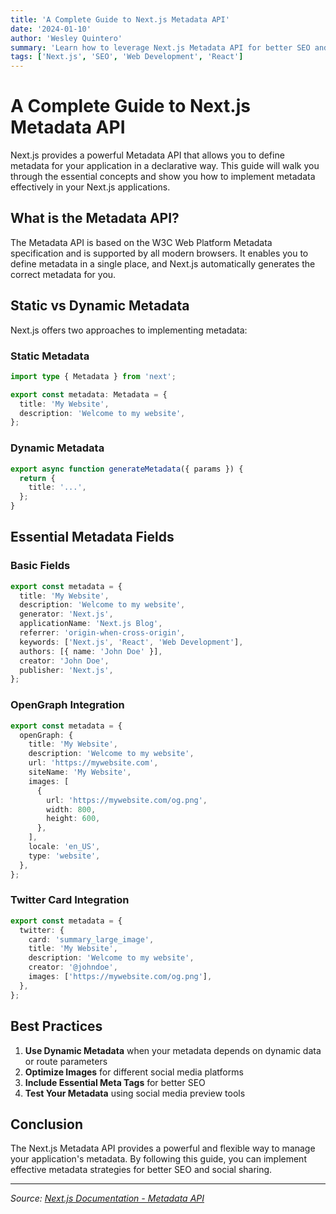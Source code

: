 ```yaml
---
title: 'A Complete Guide to Next.js Metadata API'
date: '2024-01-10'
author: 'Wesley Quintero'
summary: 'Learn how to leverage Next.js Metadata API for better SEO and social sharing with practical examples and best practices.'
tags: ['Next.js', 'SEO', 'Web Development', 'React']
---
```


# A Complete Guide to Next.js Metadata API

Next.js provides a powerful Metadata API that allows you to define metadata for your application in a declarative way. This guide will walk you through the essential concepts and show you how to implement metadata effectively in your Next.js applications.

## What is the Metadata API?

The Metadata API is based on the W3C Web Platform Metadata specification and is supported by all modern browsers. It enables you to define metadata in a single place, and Next.js automatically generates the correct metadata for you.

## Static vs Dynamic Metadata

Next.js offers two approaches to implementing metadata:

### Static Metadata

```typescript
import type { Metadata } from 'next';

export const metadata: Metadata = {
  title: 'My Website',
  description: 'Welcome to my website',
};
```

### Dynamic Metadata

```typescript
export async function generateMetadata({ params }) {
  return {
    title: '...',
  };
}
```

## Essential Metadata Fields

### Basic Fields

```typescript
export const metadata = {
  title: 'My Website',
  description: 'Welcome to my website',
  generator: 'Next.js',
  applicationName: 'Next.js Blog',
  referrer: 'origin-when-cross-origin',
  keywords: ['Next.js', 'React', 'Web Development'],
  authors: [{ name: 'John Doe' }],
  creator: 'John Doe',
  publisher: 'Next.js',
};
```

### OpenGraph Integration

```typescript
export const metadata = {
  openGraph: {
    title: 'My Website',
    description: 'Welcome to my website',
    url: 'https://mywebsite.com',
    siteName: 'My Website',
    images: [
      {
        url: 'https://mywebsite.com/og.png',
        width: 800,
        height: 600,
      },
    ],
    locale: 'en_US',
    type: 'website',
  },
};
```

### Twitter Card Integration

```typescript
export const metadata = {
  twitter: {
    card: 'summary_large_image',
    title: 'My Website',
    description: 'Welcome to my website',
    creator: '@johndoe',
    images: ['https://mywebsite.com/og.png'],
  },
};
```

## Best Practices

1. **Use Dynamic Metadata** when your metadata depends on dynamic data or route parameters
2. **Optimize Images** for different social media platforms
3. **Include Essential Meta Tags** for better SEO
4. **Test Your Metadata** using social media preview tools

## Conclusion

The Next.js Metadata API provides a powerful and flexible way to manage your application's metadata. By following this guide, you can implement effective metadata strategies for better SEO and social sharing.

---

_Source: [Next.js Documentation - Metadata API](https://nextjs.org/docs)_
